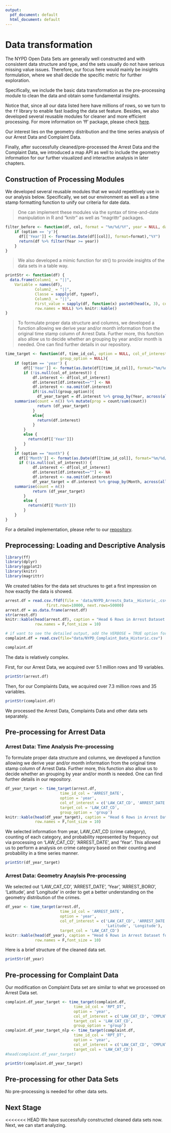 ```yaml
---
output:
  pdf_document: default
  html_document: default
---
```

# Data transformation

The NYPD Open Data Sets are generally well constructed and with consistent data structure and type, and the sets usually do not have serious missing value issues. Therefore, our focus here would mainly be insights formulation, where we shall decide the specific metric for further exploration.

Specifically, we include the basic data transformation as the pre-processing module to clean the data and obtain some fundamental insights.

Notice that, since all our data listed here have millions of rows, so we turn to the `ff` library to enable fast loading the data set feature. Besides, we also developed several reusable modules for cleaner and more efficient processing. For more information on 'ff' package, please check [here](https://cran.r-project.org/web/packages/ff/index.html).

Our interest lies on the geometry distribution and the time series analysis of our Arrest Data and Complaint Data.

Finally, after successfully cleaned/pre-processed the Arrest Data and the Complaint Data, we introduced a map API as well to include the geometry information for our further visualized and interactive analysis in later chapters.


## Construction of Processing Modules

We developed several reusable modules that we would repetitively use in our analysis below. Specifically, we set our environment as well as a time stamp formatting function to unify our criteria for date data.

> One can implement these modules via the syntax of time-and-date manipulation in R and "knitr" as well as "magrittr" packages.

```r
filter_before <- function(df, col, format = "%m/%d/%Y", year = NULL, date = NULL, option = NULL) {
    if (option == 'y'){
      df[['Year']] <- format(as.Date(df[[col]], format=format),"%Y")
      return(df %>% filter(Year >= year))
    }
}
```

> We also developed a mimic function for str() to provide insights of the data sets in a table way.

```r
printStr <- function(df) {
  data.frame(Column1_ = "||",
    Variable = names(df),
             Column2_ = "||",
             Classe = sapply(df, typeof),
             Column3_ = "||",
             First_value = sapply(df, function(x) paste0(head(x, 3), collapse = ", ")),
             row.names = NULL) %>% knitr::kable()
}
```

> To formulate proper data structure and columns, we developed a function allowing we derive year and/or month information from the original time stamp column of Arrest Data. Further more, this function also allow us to decide whether an grouping by year and/or month is needed. One can find further details in our repository.

```r
time_target <- function(df, time_id_col, option = NULL, col_of_interest = NULL, target_col  = NULL,
                        group_option = NULL){
    if (option == 'year') {
        df[['Year']] <- format(as.Date(df[[time_id_col]], format="%m/%d/%Y"),"%Y")
        if (!is.null(col_of_interest)) {
            df.interest <- df[col_of_interest]
            df.interest[df.interest==""] <- NA
            df.interest <- na.omit(df.interest)
            if(!is.null(group_option)){
              df_year_target = df.interest %>% group_by(Year, across(all_of(target_col))) %>% 
    summarise(count = n()) %>% mutate(prop = count/sum(count))
              return (df_year_target)
            }
            else{
              return(df.interest)
            }
        }
        else {
          return(df[['Year']])
        }
    }
    if (option == "month") {
      df[['Month']] <- format(as.Date(df[[time_id_col]], format="%m/%d/%Y"),"%m")
      if (!is.null(col_of_interest)) {
            df.interest <- df[col_of_interest]
            df.interest[df.interest==""] <- NA
            df.interest <- na.omit(df.interest)
            df_year_target = df.interest %>% group_by(Month, across(all_of(target_col))) %>% 
    summarise(count = n())
            return (df_year_target)
        }
        else {
          return(df[['Month']])
        }
    }
}
```

For a detailed implementation, please refer to our [repository](https://github.com/Kitatine/ny-crime-edav-2021).

## Preprocessing: Loading and Descriptive Analysis

```r
library(ff)
library(dplyr)
library(ggplot2)
library(knitr)
library(magrittr)
```

We created tables for the data set structures to get a first impression on how exactly the data is showed.

```r
arrest.df = read.csv.ffdf(file = 'data/NYPD_Arrests_Data__Historic_.csv', header=TRUE, 
                  first.rows=10000, next.rows=50000)
arrest.df = as.data.frame(arrest.df)
str(arrest.df)
knitr::kable(head(arrest.df), caption = "Head 6 Rows in Arrest Dataset for Temporal Analysis",
             row.names = F,font_size = 10)
```

```r
# if want to see the detailed output, add the VERBOSE = TRUE option for the read.csv.ffdf function
complaint.df = read.csv(file="data/NYPD_Complaint_Data_Historic.csv")

complaint.df
```


The data is relatively complex.

First, for our Arrest Data, we acquired over 5.1 million rows and 19 variables.

```r
printStr(arrest.df)
```

Then, for our Complaints Data, we acquired over 7.3 million rows and 35 variables.

```r
printStr(complaint.df)
```

We processed the Arrest Data, Complaints Data and other data sets separately.

## Pre-processing for Arrest Data
### Arrest Data: Time Analysis Pre-processing

To formulate proper data structure and columns, we developed a function allowing we derive year and/or month information from the original time stamp column of Arrest Data. Further more, this function also allow us to decide whether an grouping by year and/or month is needed. One can find further details in our repository.

```r
df_year_target <- time_target(arrest.df, 
                        time_id_col = 'ARREST_DATE',
                        option = 'year',
                        col_of_interest = c('LAW_CAT_CD', 'ARREST_DATE', 'Year'),
                        target_col = 'LAW_CAT_CD',
                        group_option = 'group')
knitr::kable(head(df_year_target), caption = "Head 6 Rows in Arrest Dataset for Temporal Analysis",
             row.names = F,font_size = 10)
```

We selected information from year, LAW_CAT_CD (crime category), counting of each category, and probability represented by frequency out via processing on 'LAW_CAT_CD', 'ARREST_DATE', and 'Year'. This allowed us to perform a analysis on crime category based on their counting and probability in a time series manner.

```r
printStr(df_year_target)
```


### Arrest Data: Geometry Anaylsis Pre-processing

We selected out 'LAW_CAT_CD', 'ARREST_DATE', 'Year', 'ARREST_BORO', 'Latitude', and 'Longitude' in order to get a better understanding on the geometry distribution of the crimes.

```r
df_year <- time_target(arrest.df, 
                        time_id_col = 'ARREST_DATE',
                        option = 'year',
                        col_of_interest = c('LAW_CAT_CD', 'ARREST_DATE', 'Year', 'ARREST_BORO',
                                            'Latitude', 'Longitude'),
                        target_col = 'LAW_CAT_CD')
knitr::kable(head(df_year), caption = "Head 6 Rows in Arrest Dataset for Spatial Analysis",
             row.names = F,font_size = 10)
```

Here is a brief structure of the cleaned data set.

```r
printStr(df_year)
```

## Pre-processing for Complaint Data
Our modification on Complaint Data set are similar to what we processed on Arrest Data set.

```r
complaint.df_year_target <- time_target(complaint.df, 
                              time_id_col = 'RPT_DT',
                              option = 'year',
                              col_of_interest = c('LAW_CAT_CD', 'CMPLNT_FR_DT', 'Year'),
                              target_col = 'LAW_CAT_CD',
                              group_option = 'group')
complaint.df_year_target_nlp <- time_target(complaint.df, 
                              time_id_col = 'RPT_DT',
                              option = 'year',
                              col_of_interest = c('LAW_CAT_CD', 'CMPLNT_FR_DT', 'OFNS_DESC', 'Year'),
                              target_col = 'LAW_CAT_CD')
#head(complaint.df_year_target)
```

```r
printStr(complaint.df_year_target)
```

## Pre-processing for other Data Sets
No pre-processing is needed for other data sets.

## Next Stage
<<<<<<< HEAD
We have successfully constructed cleaned data sets now. Next, we can start analyzing.

